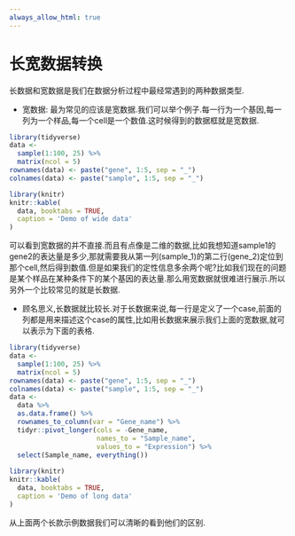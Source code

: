 ```yaml
---
always_allow_html: true
---
```


# 长宽数据转换 {#long-wide-data}

长数据和宽数据是我们在数据分析过程中最经常遇到的两种数据类型.

* 宽数据: 最为常见的应该是宽数据.我们可以举个例子.每一行为一个基因,每一列为一个样品,每一个cell是一个数值.这时候得到的数据框就是宽数据.

```r
library(tidyverse)
data <-
  sample(1:100, 25) %>% 
  matrix(ncol = 5)
rownames(data) <- paste("gene", 1:5, sep = "_")
colnames(data) <- paste("sample", 1:5, sep = "_")

library(knitr)
knitr::kable(
  data, booktabs = TRUE,
  caption = 'Demo of wide data'
)

```

可以看到宽数据的并不直接.而且有点像是二维的数据,比如我想知道sample1的gene2的表达量是多少,那就需要我从第一列(sample_1)的第二行(gene_2)定位到那个cell,然后得到数值.但是如果我们的定性信息多余两个呢?比如我们现在的问题是某个样品在某种条件下的某个基因的表达量.那么用宽数据就很难进行展示.所以另外一个比较常见的就是长数据.

* 顾名思义,长数据就比较长.对于长数据来说,每一行是定义了一个case,前面的列都是用来描述这个case的属性,比如用长数据来展示我们上面的宽数据,就可以表示为下面的表格.

```r
library(tidyverse)
data <-
  sample(1:100, 25) %>% 
  matrix(ncol = 5)
rownames(data) <- paste("gene", 1:5, sep = "_")
colnames(data) <- paste("sample", 1:5, sep = "_")
data <- 
  data %>% 
  as.data.frame() %>% 
  rownames_to_column(var = "Gene_name") %>% 
  tidyr::pivot_longer(cols = -Gene_name,
                      names_to = "Sample_name", 
                      values_to = "Expression") %>% 
  select(Sample_name, everything())
  
library(knitr)
knitr::kable(
  data, booktabs = TRUE,
  caption = 'Demo of long data'
)

```

从上面两个长款示例数据我们可以清晰的看到他们的区别.
